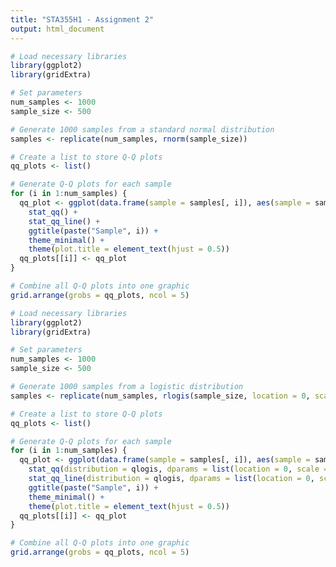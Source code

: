 ```yaml
---
title: "STA355H1 - Assignment 2"
output: html_document
---
```


```r
# Load necessary libraries
library(ggplot2)
library(gridExtra)

# Set parameters
num_samples <- 1000
sample_size <- 500

# Generate 1000 samples from a standard normal distribution
samples <- replicate(num_samples, rnorm(sample_size))

# Create a list to store Q-Q plots
qq_plots <- list()

# Generate Q-Q plots for each sample
for (i in 1:num_samples) {
  qq_plot <- ggplot(data.frame(sample = samples[, i]), aes(sample = sample)) +
    stat_qq() +
    stat_qq_line() +
    ggtitle(paste("Sample", i)) +
    theme_minimal() +
    theme(plot.title = element_text(hjust = 0.5))
  qq_plots[[i]] <- qq_plot
}

# Combine all Q-Q plots into one graphic
grid.arrange(grobs = qq_plots, ncol = 5)
```

```r
# Load necessary libraries
library(ggplot2)
library(gridExtra)

# Set parameters
num_samples <- 1000
sample_size <- 500

# Generate 1000 samples from a logistic distribution
samples <- replicate(num_samples, rlogis(sample_size, location = 0, scale = 1))

# Create a list to store Q-Q plots
qq_plots <- list()

# Generate Q-Q plots for each sample
for (i in 1:num_samples) {
  qq_plot <- ggplot(data.frame(sample = samples[, i]), aes(sample = sample)) +
    stat_qq(distribution = qlogis, dparams = list(location = 0, scale = 1)) +
    stat_qq_line(distribution = qlogis, dparams = list(location = 0, scale = 1)) +
    ggtitle(paste("Sample", i)) +
    theme_minimal() +
    theme(plot.title = element_text(hjust = 0.5))
  qq_plots[[i]] <- qq_plot
}

# Combine all Q-Q plots into one graphic
grid.arrange(grobs = qq_plots, ncol = 5)
```

